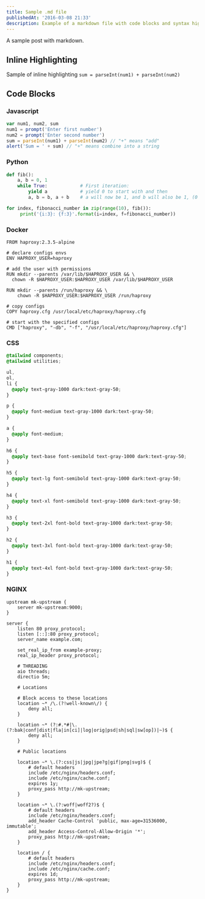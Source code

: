 ```yaml
---
title: Sample .md file
publishedAt: '2016-03-08 21:33'
description: Example of a markdown file with code blocks and syntax highlighting
---
```


A sample post with markdown.

## Inline Highlighting

Sample of inline highlighting `sum = parseInt(num1) + parseInt(num2)`

## Code Blocks

### Javascript

```javascript
var num1, num2, sum
num1 = prompt('Enter first number')
num2 = prompt('Enter second number')
sum = parseInt(num1) + parseInt(num2) // "+" means "add"
alert('Sum = ' + sum) // "+" means combine into a string
```

### Python

```python
def fib():
    a, b = 0, 1
    while True:            # First iteration:
        yield a            # yield 0 to start with and then
        a, b = b, a + b    # a will now be 1, and b will also be 1, (0 + 1)

for index, fibonacci_number in zip(range(10), fib()):
     print('{i:3}: {f:3}'.format(i=index, f=fibonacci_number))
```

### Docker

```docker
FROM haproxy:2.3.5-alpine

# declare configs envs
ENV HAPROXY_USER=haproxy

# add the user with permissions
RUN mkdir --parents /var/lib/$HAPROXY_USER && \
  chown -R $HAPROXY_USER:$HAPROXY_USER /var/lib/$HAPROXY_USER

RUN mkdir --parents /run/haproxy && \
    chown -R $HAPROXY_USER:$HAPROXY_USER /run/haproxy

# copy configs
COPY haproxy.cfg /usr/local/etc/haproxy/haproxy.cfg

# start with the specified configs
CMD ["haproxy", "-db", "-f", "/usr/local/etc/haproxy/haproxy.cfg"]

```

### CSS

```css
@tailwind components;
@tailwind utilities;

ul,
ol,
li {
  @apply text-gray-1000 dark:text-gray-50;
}

p {
  @apply font-medium text-gray-1000 dark:text-gray-50;
}

a {
  @apply font-medium;
}

h6 {
  @apply text-base font-semibold text-gray-1000 dark:text-gray-50;
}

h5 {
  @apply text-lg font-semibold text-gray-1000 dark:text-gray-50;
}

h4 {
  @apply text-xl font-semibold text-gray-1000 dark:text-gray-50;
}

h3 {
  @apply text-2xl font-bold text-gray-1000 dark:text-gray-50;
}

h2 {
  @apply text-3xl font-bold text-gray-1000 dark:text-gray-50;
}

h1 {
  @apply text-4xl font-bold text-gray-1000 dark:text-gray-50;
}
```

### NGINX

```nginx
upstream mk-upstream {
    server mk-upstream:9000;
}

server {
    listen 80 proxy_protocol;
    listen [::]:80 proxy_protocol;
    server_name example.com;

    set_real_ip_from example-proxy;
    real_ip_header proxy_protocol;

    # THREADING
    aio threads;
    directio 5m;
    
    # Locations

    # Block access to these locations
    location ~* /\.(?!well-known\/) {
        deny all;
    }

    location ~* (?:#.*#|\.(?:bak|conf|dist|fla|in[ci]|log|orig|psd|sh|sql|sw[op])|~)$ {
        deny all;
    }

    # Public locations

    location ~* \.(?:css|js|jpg|jpe?g|gif|png|svg)$ {
        # default headers
        include /etc/nginx/headers.conf;
        include /etc/nginx/cache.conf;
        expires 1y;
        proxy_pass http://mk-upstream;
    }

    location ~* \.(?:woff|woff2?)$ {
        # default headers
        include /etc/nginx/headers.conf;
        add_header Cache-Control 'public, max-age=31536000, immutable';
        add_header Access-Control-Allow-Origin '*';
        proxy_pass http://mk-upstream;
    }

    location / {
        # default headers
        include /etc/nginx/headers.conf;
        include /etc/nginx/cache.conf;
        expires 1d;
        proxy_pass http://mk-upstream;
    }
}
```
